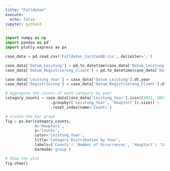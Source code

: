 ```yaml
---
title: "Falldaten"
execute:
  echo: false
jupyter: python3
---
```



```python
import numpy as np
import pandas as pd
import plotly.express as px

case_data = pd.read_csv('Falldaten_CaritasbB.csv', delimiter=';')

case_data['Datum_Leistung'] = pd.to_datetime(case_data['Datum_Leistung'], errors='coerce')
case_data['Datum_Registrierung_Client'] = pd.to_datetime(case_data['Datum_Registrierung_Client'], errors='coerce')

case_data['Leistung_Year'] = case_data['Datum_Leistung'].dt.year
case_data['Registrierung'] = case_data['Datum_Registrierung_Client'].dt.year

# Aggregate the counts of each category by year
category_counts = case_data[case_data['Leistung_Year'].isin([2022, 2023, 2024])] \
                    .groupby(['Leistung_Year', 'Hauptart']).size() \
                    .reset_index(name='Counts')

# Create the bar graph
fig = px.bar(category_counts,
             x='Hauptart',
             y='Counts',
             color='Leistung_Year',
             title='Category Distribution by Year',
             labels={'Counts': 'Number of Occurrences', 'Hauptart': 'Category'},
             barmode='group')

# Show the plot
fig.show()

```
